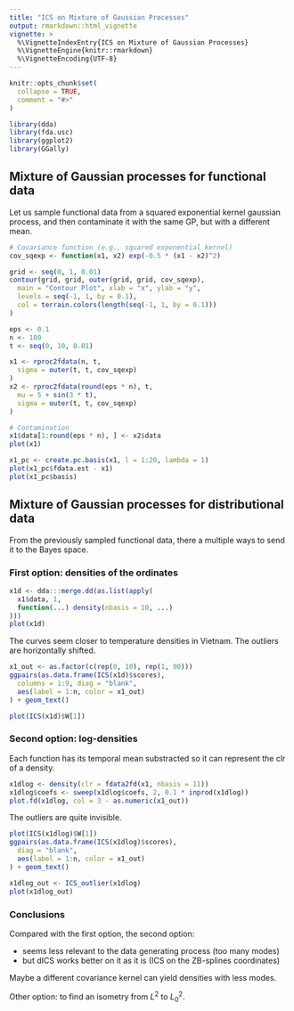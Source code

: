 ```yaml
---
title: "ICS on Mixture of Gaussian Processes"
output: rmarkdown::html_vignette
vignette: >
  %\VignetteIndexEntry{ICS on Mixture of Gaussian Processes}
  %\VignetteEngine{knitr::rmarkdown}
  %\VignetteEncoding{UTF-8}
---
```


```r
knitr::opts_chunk$set(
  collapse = TRUE,
  comment = "#>"
)
```

```r
library(dda)
library(fda.usc)
library(ggplot2)
library(GGally)
```

## Mixture of Gaussian processes for functional data

Let us sample functional data from a squared exponential kernel gaussian process,
and then contaminate it with the same GP, but with a different mean.

```r
# Covariance function (e.g., squared exponential kernel)
cov_sqexp <- function(x1, x2) exp(-0.5 * (x1 - x2)^2)

grid <- seq(0, 1, 0.01)
contour(grid, grid, outer(grid, grid, cov_sqexp),
  main = "Contour Plot", xlab = "x", ylab = "y",
  levels = seq(-1, 1, by = 0.1),
  col = terrain.colors(length(seq(-1, 1, by = 0.1)))
)

eps <- 0.1
n <- 100
t <- seq(0, 10, 0.01)

x1 <- rproc2fdata(n, t,
  sigma = outer(t, t, cov_sqexp)
)
x2 <- rproc2fdata(round(eps * n), t,
  mu = 5 + sin(3 * t),
  sigma = outer(t, t, cov_sqexp)
)

# Contamination
x1$data[1:round(eps * n), ] <- x2$data
plot(x1)
```

```r
x1_pc <- create.pc.basis(x1, l = 1:20, lambda = 1)
plot(x1_pc$fdata.est - x1)
plot(x1_pc$basis)
```

## Mixture of Gaussian processes for distributional data

From the previously sampled functional data, there a multiple ways
to send it to the Bayes space.

### First option: densities of the ordinates

```r
x1d <- dda:::merge.dd(as.list(apply(
  x1$data, 1,
  function(...) density(nbasis = 10, ...)
)))
plot(x1d)
```

The curves seem closer to temperature densities in Vietnam.
The outliers are horizontally shifted.

```r
x1_out <- as.factor(c(rep(0, 10), rep(1, 90)))
ggpairs(as.data.frame(ICS(x1d)$scores),
  columns = 1:9, diag = "blank",
  aes(label = 1:n, color = x1_out)
) + geom_text()

plot(ICS(x1d)$W[1])
```

### Second option: log-densities

Each function has its temporal mean substracted so it
can represent the clr of a density.

```r
x1dlog <- density(clr = fdata2fd(x1, nbasis = 11))
x1dlog$coefs <- sweep(x1dlog$coefs, 2, 0.1 * inprod(x1dlog))
plot.fd(x1dlog, col = 3 - as.numeric(x1_out))
```

The outliers are quite invisible.

```r
plot(ICS(x1dlog)$W[1])
ggpairs(as.data.frame(ICS(x1dlog)$scores),
  diag = "blank",
  aes(label = 1:n, color = x1_out)
) + geom_text()

x1dlog_out <- ICS_outlier(x1dlog)
plot(x1dlog_out)
```

### Conclusions

Compared with the first option, the second option:

- seems less relevant to the data generating process (too many modes)
- but dICS works better on it as it is (ICS on the ZB-splines coordinates)

Maybe a different covariance kernel can yield densities with less modes.

Other option: to find an isometry from $L^2$ to $L^2_0$.

